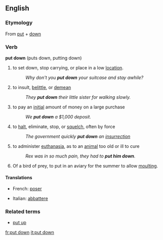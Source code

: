 {{see|put-down}}

==English==

===Etymology===
From [[put]] + [[down]]

===Verb===
'''put down''' (puts down, putting down)

# to set down, stop carrying, or place in a low [[location]].
#: ''Why don't you '''put down''' your suitcase and stay awhile?''
# {{idiom}} to insult, [[belittle]], or [[demean]]
#: ''They '''put down''' their little sister for walking slowly.''
# to pay an [[initial]] amount of money on a large purchase
#: ''We '''put down''' a $1,000 deposit.''
# to [[halt]], eliminate, stop, or [[squelch]], often by force
#: ''The government quickly '''put down''' an [[insurrection]]''
# {{euphemism}} to administer [[euthanasia]], as to an [[animal]] too old or ill to cure
#: ''Rex was in so much pain, they had to '''put him down'''.''
# {{context|falconry}} Of a bird of prey, to put in an aviary for the summer to allow [[moult]]ing.

====Translations====

{{trans-top|set down, stop carrying}}
*French: [[poser]]
{{trans-mid}}
{{trans-bottom}}

{{trans-top|administer euthanasia to an animal}}
*Italian: [[abbattere]]
{{trans-mid}}
{{trans-bottom}}

===Related terms===
*[[put up]]

[[fr:put down]]
[[it:put down]]